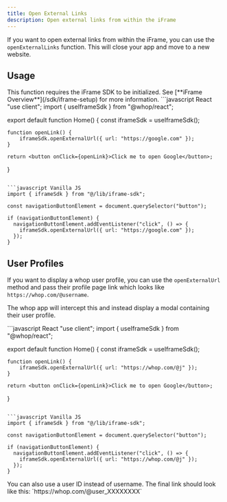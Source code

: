```yaml
---
title: Open External Links
description: Open external links from within the iFrame
---
```


If you want to open external links from within the iFrame, you can use the `openExternalLinks` function. This will close your app and move to a new website.

## Usage

<Warning>
  This function requires the iFrame SDK to be initialized. See [**iFrame
  Overview**](/sdk/iframe-setup) for more information.
</Warning>

<CodeGroup>
```javascript React
"use client";
import { useIframeSdk } from "@whop/react";

export default function Home() {
	const iframeSdk = useIframeSdk();
	
	function openLink() {
		iframeSdk.openExternalUrl({ url: "https://google.com" });
	}
	
	return <button onClick={openLink}>Click me to open Google</button>;
}
```

```javascript Vanilla JS
import { iframeSdk } from "@/lib/iframe-sdk";

const navigationButtonElement = document.querySelector("button");

if (navigationButtonElement) {
  navigationButtonElement.addEventListener("click", () => {
    iframeSdk.openExternalUrl({ url: "https://google.com" });
  });
}
```

</CodeGroup>

## User Profiles

If you want to display a whop user profile, you can use the `openExternalUrl` method
and pass their profile page link which looks like `https://whop.com/@username`.

The whop app will intercept this and instead display a modal containing their user profile.

<CodeGroup>
```javascript React
"use client";
import { useIframeSdk } from "@whop/react";

export default function Home() {
	const iframeSdk = useIframeSdk();
	
	function openLink() {
		iframeSdk.openExternalUrl({ url: "https://whop.com/@j" });
	}
	
	return <button onClick={openLink}>Click me to open Google</button>;
}
```

```javascript Vanilla JS
import { iframeSdk } from "@/lib/iframe-sdk";

const navigationButtonElement = document.querySelector("button");

if (navigationButtonElement) {
  navigationButtonElement.addEventListener("click", () => {
    iframeSdk.openExternalUrl({ url: "https://whop.com/@j" });
  });
}
```

</CodeGroup>

<Info>
  You can also use a user ID instead of username. The final link should look
  like this: `https://whop.com/@user_XXXXXXXX`
</Info>
